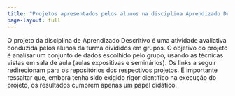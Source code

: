 ```yaml
---
title: "Projetos apresentados pelos alunos na disciplina Aprendizado Descritivo 2025/1"
page-layout: full
---
```


O projeto da disciplina de Aprendizado Descritivo é uma atividade avaliativa conduzida pelos
alunos da turma divididos em grupos. O objetivo do projeto é analisar um conjunto de dados
escolhido pelo grupo, usando as técnicas vistas em sala de aula (aulas expositivas e seminários).
Os links a seguir redirecionam para os repositórios dos respectivos projetos. É importante
ressaltar que, embora tenha sido exigido rigor científico na execução do projeto, os resultados
cumprem apenas um papel didático.



